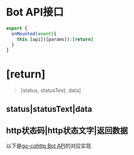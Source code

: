 # Bot API接口

```ts filename="demo.js" {3} copy
export {
  onMounted(event){
    this.[api]([params]):[return]
  }
}
```
# [return]
> [status, statusText, data]

status|statusText|data
---
http状态码|http状态文字|返回数据
---


以下是[go-cqhttp Bot API](https://docs.go-cqhttp.org/api/#%E5%93%8D%E5%BA%94%E8%AF%B4%E6%98%8E)的对应实现
